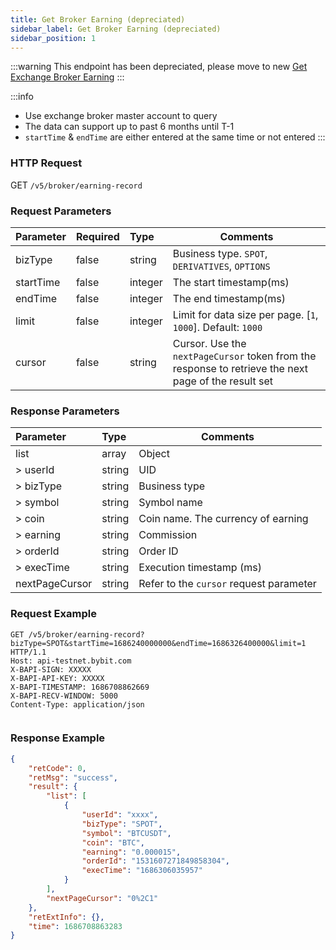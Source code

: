 ```yaml
---
title: Get Broker Earning (depreciated)
sidebar_label: Get Broker Earning (depreciated)
sidebar_position: 1
---
```

:::warning
This endpoint has been depreciated, please move to new [Get Exchange Broker Earning](exchange-earning#)
:::

:::info
* Use exchange broker master account to query
* The data can support up to past 6 months until T-1
* `startTime` & `endTime` are either entered at the same time or not entered
:::

### HTTP Request
GET `/v5/broker/earning-record`

### Request Parameters
| Parameter | Required | Type | Comments|
|:----- |:-------|:-----|------ |
|bizType|false |string |Business type. `SPOT`, `DERIVATIVES`, `OPTIONS` |
|startTime|false |integer |The start timestamp(ms) |
|endTime |false |integer |The end timestamp(ms) |
|limit|false |integer |Limit for data size per page. [`1`, `1000`]. Default: `1000` |
|cursor|false |string |Cursor. Use the `nextPageCursor` token from the response to retrieve the next page of the result set |

### Response Parameters
| Parameter | Type | Comments|
|:----- |:-----|----- |
|list |array |Object |
|> userId |string |UID|
|> bizType |string |Business type|
|> symbol |string |Symbol name|
|> coin |string |Coin name. The currency of earning |
|> earning |string |Commission|
|> orderId |string |Order ID|
|> execTime |string |Execution timestamp (ms)|
|nextPageCursor |string |Refer to the `cursor` request parameter|

### Request Example

<Tabs groupId="programming-languages">
<TabItem value="http" label="HTTP">

```http
GET /v5/broker/earning-record?bizType=SPOT&startTime=1686240000000&endTime=1686326400000&limit=1 HTTP/1.1
Host: api-testnet.bybit.com
X-BAPI-SIGN: XXXXX
X-BAPI-API-KEY: XXXXX
X-BAPI-TIMESTAMP: 1686708862669
X-BAPI-RECV-WINDOW: 5000
Content-Type: application/json
```

</TabItem>
<TabItem value="python" label="Python">

```python

```

</TabItem>
</Tabs>

### Response Example

```json
{
    "retCode": 0,
    "retMsg": "success",
    "result": {
        "list": [
            {
                "userId": "xxxx",
                "bizType": "SPOT",
                "symbol": "BTCUSDT",
                "coin": "BTC",
                "earning": "0.000015",
                "orderId": "1531607271849858304",
                "execTime": "1686306035957"
            }
        ],
        "nextPageCursor": "0%2C1"
    },
    "retExtInfo": {},
    "time": 1686708863283
}
```
